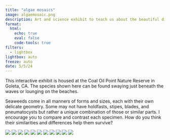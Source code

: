 ```yaml
---
title: "algae mosaics"
image: algaemosaic.png
description: Art and science exhibit to teach us about the beautiful diversity within our kelp forests
format: 
  html:
    echo: true
    eval: false
    code-tools: true
filters: 
  - lightbox
lightbox: auto
freeze: auto
date: 5/5/24
---
```


This interactive exhibit is housed at the Coal Oil Point Nature Reserve in Goleta, CA. The species shown here can be found swaying just beneath the waves or lounging on the beaches. 

Seaweeds come in all manners of  forms and sizes, each with their own delicate geometry. Some may not have holdfasts, stipes, blades, and pneumatocysts but rather a unique combination of those or similar parts. I encourage you to compare and contrast each specimen. How do you think their similarities and differences help them survive?

::: {layout="[[1], [1, 1, 1, 1, 1, 1, 1, 1, 1, 1]]"}
![](algaemosaic.png){group="photos"}
![](lightdrawer.png){group="photos"}
![](lightdrawer3.png){group="photos"}
![](lightsolo.png){group="photos"}
![](lightcloseup.jpg){group="photos"}
![](light closeup.jpg){group="photos"}
![](lightbranching.jpg){group="photos"}
![](touchdrawer.jpg){group="photos"}
![](touchdrawer2.png){group="photos"}
![](macrocyano.png){group="photos"}
![](othercyano.png){group="photos"}
:::